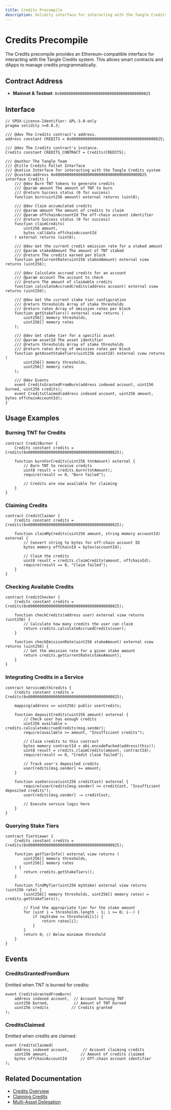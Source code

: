 ```yaml
---
title: Credits Precompile
description: Solidity interface for interacting with the Tangle Credits system
---
```


# Credits Precompile

The Credits precompile provides an Ethereum-compatible interface for interacting with the Tangle Credits system. This allows smart contracts and dApps to manage credits programmatically.

## Contract Address

- **Mainnet & Testnet**: `0x0000000000000000000000000000000000000825`

## Interface

```solidity
// SPDX-License-Identifier: GPL-3.0-only
pragma solidity >=0.8.3;

/// @dev The Credits contract's address.
address constant CREDITS = 0x0000000000000000000000000000000000000825;

/// @dev The Credits contract's instance.
Credits constant CREDITS_CONTRACT = Credits(CREDITS);

/// @author The Tangle Team
/// @title Credits Pallet Interface
/// @notice Interface for interacting with the Tangle Credits system
/// @custom:address 0x0000000000000000000000000000000000000825
interface Credits {
    /// @dev Burn TNT tokens to generate credits
    /// @param amount The amount of TNT to burn
    /// @return Success status (0 for success)
    function burn(uint256 amount) external returns (uint8);

    /// @dev Claim accumulated credits
    /// @param amount The amount of credits to claim
    /// @param offchainAccountId The off-chain account identifier
    /// @return Success status (0 for success)
    function claimCredits(
        uint256 amount,
        bytes calldata offchainAccountId
    ) external returns (uint8);

    /// @dev Get the current credit emission rate for a staked amount
    /// @param stakedAmount The amount of TNT staked
    /// @return The credits earned per block
    function getCurrentRate(uint256 stakedAmount) external view returns (uint256);

    /// @dev Calculate accrued credits for an account
    /// @param account The account to check
    /// @return The amount of claimable credits
    function calculateAccruedCredits(address account) external view returns (uint256);

    /// @dev Get the current stake tier configuration
    /// @return thresholds Array of stake thresholds
    /// @return rates Array of emission rates per block
    function getStakeTiers() external view returns (
        uint256[] memory thresholds,
        uint256[] memory rates
    );

    /// @dev Get stake tier for a specific asset
    /// @param assetId The asset identifier
    /// @return thresholds Array of stake thresholds
    /// @return rates Array of emission rates per block
    function getAssetStakeTiers(uint256 assetId) external view returns (
        uint256[] memory thresholds,
        uint256[] memory rates
    );

    /// @dev Events
    event CreditsGrantedFromBurn(address indexed account, uint256 burned, uint256 credits);
    event CreditsClaimed(address indexed account, uint256 amount, bytes offchainAccountId);
}
```

## Usage Examples

### Burning TNT for Credits

```solidity
contract CreditBurner {
    Credits constant credits = Credits(0x0000000000000000000000000000000000000825);

    function burnForCredits(uint256 tntAmount) external {
        // Burn TNT to receive credits
        uint8 result = credits.burn(tntAmount);
        require(result == 0, "Burn failed");

        // Credits are now available for claiming
    }
}
```

### Claiming Credits

```solidity
contract CreditClaimer {
    Credits constant credits = Credits(0x0000000000000000000000000000000000000825);

    function claimMyCredits(uint256 amount, string memory accountId) external {
        // Convert string to bytes for off-chain account ID
        bytes memory offchainId = bytes(accountId);

        // Claim the credits
        uint8 result = credits.claimCredits(amount, offchainId);
        require(result == 0, "Claim failed");
    }
}
```

### Checking Available Credits

```solidity
contract CreditChecker {
    Credits constant credits = Credits(0x0000000000000000000000000000000000000825);

    function checkCredits(address user) external view returns (uint256) {
        // Calculate how many credits the user can claim
        return credits.calculateAccruedCredits(user);
    }

    function checkEmissionRate(uint256 stakeAmount) external view returns (uint256) {
        // Get the emission rate for a given stake amount
        return credits.getCurrentRate(stakeAmount);
    }
}
```

### Integrating Credits in a Service

```solidity
contract ServiceWithCredits {
    Credits constant credits = Credits(0x0000000000000000000000000000000000000825);

    mapping(address => uint256) public userCredits;

    function depositCredits(uint256 amount) external {
        // Check user has enough credits
        uint256 available = credits.calculateAccruedCredits(msg.sender);
        require(available >= amount, "Insufficient credits");

        // Claim credits to this contract
        bytes memory contractId = abi.encodePacked(address(this));
        uint8 result = credits.claimCredits(amount, contractId);
        require(result == 0, "Credit claim failed");

        // Track user's deposited credits
        userCredits[msg.sender] += amount;
    }

    function useService(uint256 creditCost) external {
        require(userCredits[msg.sender] >= creditCost, "Insufficient deposited credits");
        userCredits[msg.sender] -= creditCost;

        // Execute service logic here
    }
}
```

### Querying Stake Tiers

```solidity
contract TierViewer {
    Credits constant credits = Credits(0x0000000000000000000000000000000000000825);

    function getTierInfo() external view returns (
        uint256[] memory thresholds,
        uint256[] memory rates
    ) {
        return credits.getStakeTiers();
    }

    function findMyTier(uint256 myStake) external view returns (uint256 rate) {
        (uint256[] memory thresholds, uint256[] memory rates) = credits.getStakeTiers();

        // Find the appropriate tier for the stake amount
        for (uint i = thresholds.length - 1; i >= 0; i--) {
            if (myStake >= thresholds[i]) {
                return rates[i];
            }
        }
        return 0; // Below minimum threshold
    }
}
```

## Events

### CreditsGrantedFromBurn

Emitted when TNT is burned for credits:

```solidity
event CreditsGrantedFromBurn(
    address indexed account,  // Account burning TNT
    uint256 burned,           // Amount of TNT burned
    uint256 credits          // Credits granted
);
```

### CreditsClaimed

Emitted when credits are claimed:

```solidity
event CreditsClaimed(
    address indexed account,      // Account claiming credits
    uint256 amount,              // Amount of credits claimed
    bytes offchainAccountId      // Off-chain account identifier
);
```

## Related Documentation

- [Credits Overview](/restake/credits/overview)
- [Claiming Credits](/restake/credits/claiming)
- [Multi-Asset Delegation](/developers/precompiles/features/multi-asset-delegation)

